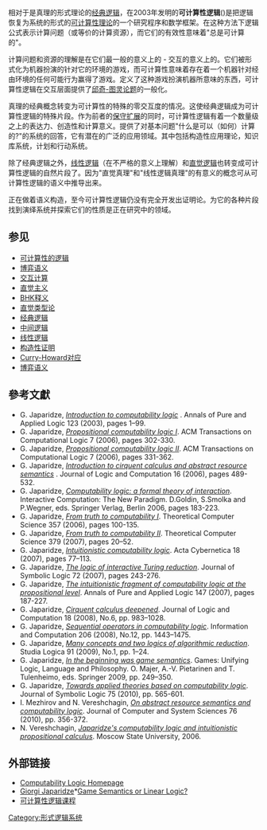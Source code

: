 相对于是真理的形式理论的[[经典逻辑|经典逻辑]]，{{tsl|en|Giorgi Japaridze|喬治·賈帕里澤}}在2003年发明的'''可计算性逻辑'''({{lang|en|Computability logic}})是把逻辑恢复为系统的形式的[[计算理论|可计算性理论]]的一个研究程序和数学框架。在这种方法下逻辑公式表示计算问题（或等价的计算资源），而它们的有效性意味着"总是可计算的"。

计算问题和资源的理解是在它们最一般的意义上的 - 交互的意义上的。它们被形式化为机器扮演的针对它的环境的游戏，而可计算性意味着存在着一个机器针对经由环境的任何可能行为赢得了游戏。定义了这种游戏扮演机器所意味的东西，可计算性逻辑在交互层面提供了[[邱奇-图灵论题|邱奇-图灵论题]]的一般化。

真理的经典概念转变为可计算性的特殊的零交互度的情况。这使经典逻辑成为可计算性逻辑的特殊片段。作为前者的[[保守扩展|保守扩展]]的同时，可计算性逻辑有着一个数量级之上的表达力、创造性和计算意义。提供了对基本问题"什么是可以（如何）计算的?"的系统的回答，它有潜在的广泛的应用领域。其中包括构造性应用理论，知识库系统，计划和行动系统。

除了经典逻辑之外，[[线性逻辑|线性逻辑]]（在不严格的意义上理解）和[[直觉逻辑|直觉逻辑]]也转变成可计算性逻辑的自然片段了。因为"直觉真理"和"线性逻辑真理"的有意义的概念可从可计算性逻辑的语义中推导出来。

正在做着语义构造，至今可计算性逻辑仍没有完全开发出证明论。为它的各种片段找到演绎系统并探索它们的性质是正在研究中的领域。

==参见==
*[[可计算性的逻辑|可计算性的逻辑]]
*[[博弈语义|博弈语义]]
*[[交互计算|交互计算]]
* [[直觉主义|直觉主义]]
* [[BHK释义|BHK释义]]
* [[直觉类型论|直觉类型论]]
* [[经典逻辑|经典逻辑]]
* [[中间逻辑|中间逻辑]]
* [[线性逻辑|线性逻辑]]
* [[构造性证明|构造性证明]]
* [[Curry-Howard对应|Curry-Howard对应]]
* [[博弈语义|博弈语义]]

==參考文獻==
{{refbegin|2}}
*G. Japaridze, ''[http://www.sciencedirect.com/science/article/pii/S016800720300023X    Introduction to computability logic] {{Wayback|url=http://www.sciencedirect.com/science/article/pii/S016800720300023X |date=20150924164129 }}''. Annals of Pure and Applied Logic 123 (2003), pages 1–99.
*G. Japaridze, ''[http://portal.acm.org/citation.cfm?id=1131313.1131318&coll=portal&dl=ACM&idx=1131313&part=periodical&WantType=periodical&title=ACM%20Transactions%20on%20Computational%20Logic%20%28TOCL%29&CFID=71203179&CFTOKEN=21225900  Propositional computability logic I]''. ACM Transactions on Computational Logic 7 (2006),  pages 302-330. 
*G. Japaridze, ''[http://portal.acm.org/citation.cfm?id=1131313.1131319&coll=portal&dl=ACM&idx=1131313&part=periodical&WantType=periodical&title=ACM%20Transactions%20on%20Computational%20Logic%20%28TOCL%29&CFID=71203179&CFTOKEN=21225900 Propositional computability logic II]''. ACM Transactions on Computational Logic 7 (2006),  pages 331-362. 
*G. Japaridze, ''[http://logcom.oxfordjournals.org/cgi/content/abstract/16/4/489  Introduction to cirquent calculus and abstract resource semantics] {{Wayback|url=http://logcom.oxfordjournals.org/cgi/content/abstract/16/4/489 |date=20080509165031 }}''. Journal of Logic and Computation 16 (2006),  pages 489-532.  
*G. Japaridze, ''[http://www.springerlink.com/content/l10m555830730182/   Computability logic: a formal theory of interaction]{{Dead link|date=2020年2月 |bot=InternetArchiveBot |fix-attempted=yes }}''. Interactive Computation: The New Paradigm. D.Goldin, S.Smolka and P.Wegner, eds. Springer Verlag, Berlin 2006, pages 183-223. 
*G. Japaridze, ''[https://web.archive.org/web/20070519230525/http://www.sciencedirect.com/science?_ob=ArticleURL&_udi=B6V1G-4JS1M3B-1&_user=10&_handle=V-WA-A-W-AD-MsSAYWA-UUA-U-AACVWWCADC-AACAYUCEDC-EDADUYDDA-AD-U&_fmt=summary&_coverDate=07%2F25%2F2006&_rdoc=8&_orig=browse&_srch=%23toc%235674%232006%23996429998%23626672!&_cdi=5674&view=c&_acct=C000050221&_version=1&_urlVersion=0&_userid=10&md5=8f62c93dd24dd2c3f48cf7c77e05228d   From truth to computability I]''. Theoretical Computer Science 357 (2006), pages 100-135. 
*G. Japaridze, ''[http://www.sciencedirect.com/science?_ob=ArticleURL&_udi=B6V1G-4MV758R-2&_user=1536200&_coverDate=01%2F17%2F2007&_alid=540937878&_rdoc=1&_fmt=summary&_orig=search&_cdi=5674&_sort=d&_docanchor=&view=c&_ct=2&_acct=C000053374&_version=1&_urlVersion=0&_userid=1536200&md5=ce039afe954def15cbd8e9438488f011 From truth to computability II]''. Theoretical Computer Science 379 (2007), pages 20–52. 
*G. Japaridze, ''[https://web.archive.org/web/20171017112707/http://www.inf.u-szeged.hu/actacybernetica/edb/vol18n1/Japaridze_2007_ActaCybernetica.xml Intuitionistic computability logic]''. Acta Cybernetica 18 (2007), pages 77–113.
*G. Japaridze, ''[https://web.archive.org/web/20150628201840/http://projecteuclid.org/DPubS?service=UI&version=1.0&verb=Display&handle=euclid.jsl%2F1174668394 The logic of interactive Turing reduction]''. Journal of Symbolic Logic 72 (2007),  pages 243-276.
*G. Japaridze, ''[http://www.sciencedirect.com/science?_ob=ArticleURL&_udi=B6TYB-4NSWYVP-1&_user=10&_rdoc=1&_fmt=&_orig=search&_sort=d&view=c&_version=1&_urlVersion=0&_userid=10&md5=3a7cf451f14038839aba1d27bd89393f The intuitionistic fragment of computability logic at the propositional level]''. Annals of Pure and Applied Logic 147 (2007), pages 187-227.
*G. Japaridze, ''[https://archive.is/20130415174625/http://logcom.oxfordjournals.org/cgi/content/abstract/exn019 Cirquent calculus deepened]''. Journal of Logic and Computation 18 (2008), No.6, pp. 983–1028. 
*G. Japaridze, ''[http://clx.doi.org/10.1016/j.ic.2008.10.001  Sequential operators in computability logic]{{dead link|date=2017年12月 |bot=InternetArchiveBot |fix-attempted=yes }}''. Information and Computation 206 (2008), No.12, pp. 1443–1475.
*G. Japaridze, ''[http://www.springerlink.com/content/04t6780731373n13/ Many concepts and two logics of algorithmic reduction]{{Dead link|date=2020年2月 |bot=InternetArchiveBot |fix-attempted=yes }}''. Studia Logica 91 (2009), No.1,  pp. 1–24.
*G. Japaridze, ''[https://archive.today/20130203153059/http://www.springerlink.com/content/m022011617448676/?p=a62bebfc0dec4164a3a3ba90fefb86aa&pi=10 In the beginning was game semantics]''.   Games: Unifying Logic, Language and Philosophy. O. Majer, A.-V. Pietarinen and T. Tulenheimo, eds. Springer 2009, pp. 249–350. 
*G. Japaridze, ''[https://web.archive.org/web/20150629001449/http://projecteuclid.org/DPubS?verb=Display&version=1.0&service=UI&handle=euclid.jsl%2F1268917495&page=record Towards applied theories based on computability logic]''.  Journal of Symbolic Logic 75 (2010), pp. 565-601.
*I. Mezhirov and N. Vereshchagin, ''[http://portal.acm.org/citation.cfm?id=1808347.1808575 On abstract resource semantics and computability logic]''. Journal of Computer and System Sciences 76 (2010), pp. 356-372. 
*N. Vereshchagin, ''[https://web.archive.org/web/20160303185501/http://lpcs.math.msu.su/~ver/papers/japaridze.ps   Japaridze's computability logic and intuitionistic propositional calculus]''. Moscow State University, 2006.
{{refend}}

==外部链接==
*[https://web.archive.org/web/20110411024825/http://www.cis.upenn.edu/~giorgi/cl.html Computability Logic Homepage]
*[https://web.archive.org/web/20190419120954/http://www.csc.villanova.edu/~japaridz/ Giorgi Japaridze]*[https://web.archive.org/web/20160303174250/http://www.csc.villanova.edu/~japaridz/CL/gsoll.html Game Semantics or Linear Logic?]
*[http://www.csc.villanova.edu/~japaridz/CL/clx.html 可计算性逻辑课程]{{Wayback|url=http://www.csc.villanova.edu/~japaridz/ |date=20160303174250 }}

[[Category:形式逻辑系统|Category:形式逻辑系统]]